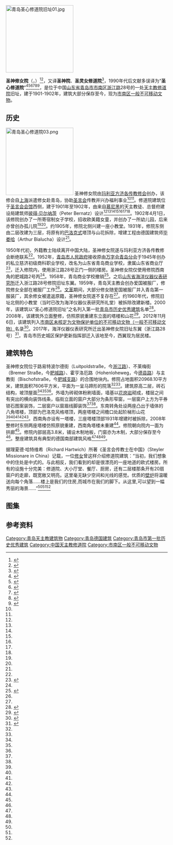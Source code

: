 [[File:青岛圣心修道院旧址01.jpg|210px]]
{{coord|36|04|05|N|120|18|53.5|E|type:landmark|display=title}}

'''圣神修女院'''（{{lang-de|Heilig Geist Kloster}}，{{lang-en|Holy Ghost Convent}}）<ref Name=shi>{{cite book|author=|chapter-url=http://qdsq.qingdao.gov.cn/n15752132/n20546827/n26338221/n26346845/190717153450489312.html|chapter=第二篇 宗教，第四章 天主教|title=《青岛市志·民族宗教志》|editor=青岛市史志办公室|year=1998|publisher=新华出版社|location=北京|isbn=7-5011-3723-4|access-date=2020-03-09|archive-date=2021-07-15|archive-url=https://web.archive.org/web/20210715125623/http://qdsq.qingdao.gov.cn/n15752132/n20546827/n26338221/n26346845/190717153450489312.html|dead-url=no}}</ref><ref>{{cite web|url=https://www.tsingtau.org/wp-content/uploads/2016/12/Tsingtao-Hong-List-1941a.pdf|title=Tsingtao-Hong-List-1941|date=1941|author=|website=|publisher=|access-date=2020-03-09|archive-date=2021-12-28|archive-url=https://web.archive.org/web/20211228112938/https://www.tsingtau.org/wp-content/uploads/2016/12/Tsingtao-Hong-List-1941a.pdf|dead-url=no}}</ref>，又译'''圣神院'''、'''圣灵女修道院'''<ref Name=lao>{{Cite book|title=《青岛老楼故事》|author=鲁海|publisher=青岛出版社|year=2016|isbn=978-7-5552-1806-7|location=青岛}}</ref>，1990年代后文献多误译为“'''圣心修道院'''”<ref Name=zho>{{cite book|author1=李明 著|author2=张岩 摄影|title=《中山路：一条街道和一座城市的历史：青岛早期城市化风景的非典型叙述》|chapter=|year=2009|publisher=中国海洋大学出版社|location=青岛|isbn=978-7-81125-210-1}}</ref><ref Name=hua>{{Cite book|title=《画说青岛老建筑》|author1=窦世强 绘|author2=李明 著|publisher=青岛出版社|year=2010|isbn=978-7-5436-3134-2|location=青岛}}</ref><ref Name=dao>{{cite book|author=袁宾久|title=《青岛老建筑之旅》|year=2019|publisher=中国海洋大学出版社|location=青岛|isbn=978-7-5670-2126-6}}</ref><ref Name=de>{{cite book|author=托尔斯滕·华纳|title=《德国建筑艺术在中国：建筑文化移植》|year=1994|publisher=Ernst & Sohn|location=柏林|isbn=3433024294}}</ref><ref Name=you>{{cite book|author=青岛市史志办公室、青岛建筑委员会|title=《青岛优秀建筑志》|year=2006|publisher=[[青岛出版社|青岛出版社]]|location=青岛|isbn=9787543625044}}</ref><ref Name=li>{{Cite book|title=《青岛历史建筑（1891-1949）》|author=徐飞鹏|publisher=青岛出版社|year=2006|isbn=7-5436-3519-4|location=青岛}}</ref>，是位于中国[[山东省|山东省]][[青岛市|青岛市]][[市南区|市南区]][[浙江路_(青岛)|浙江路]]28号的一处[[天主教|天主教]][[修道院|修道院]]旧址，建于1901-1902年，建筑大部分保存至今，现为[[市南区一般不可移动文物|市南区一般不可移动文物]]。

==历史==
[[File:青岛圣心修道院03.png|210px]]
圣神修女院由[[玛利亚方济各传教修会|玛利亚方济各传教修会]]创办，该修会自[[上海|上海]]派遣修女赴青岛，协助[[圣言会|圣言会]]传教并兴办福利事业<ref Name=shi/><ref Name=zho/>。修道院建筑位于[[圣言会会馆|圣言会会馆]]西侧，建于1901年至1902年，由来自[[慕尼黑|慕尼黑]]的天主教徒、总督府建设局建筑师[[彼得·贝尔纳茨|彼得·贝尔纳茨]]（Peter Bernatz）设计<ref Name=lao/><ref Name=zho/><ref Name=hua/><ref Name=dao/><ref Name=de/><ref Name=you/><ref Name=li/>。1902年4月1日，该修院创办了一所寄宿制女子学校，招收欧美籍女童，并创办了一所幼儿园，后来亦曾创办孤儿院<ref Name=zho/><ref Name=de/>。约1905年，修院北侧兴建一座小教堂。1931年，修院东侧由二层改建为三层，将原有的[[巴洛克建筑|巴洛克式]]塔顶与山花拆除，增建工程由德国建筑师[[毕娄哈|毕娄哈]]（Arthur Bialucha）设计<ref Name=dao/>。

1950年代初，外籍教士陆续离开中国大陆，圣神修女院遂与玛利亚方济各传教修会断绝联系<ref Name=shi/>。1952年，[[青岛市人民政府|青岛市人民政府]]接收原由[[世界红卍字会青岛分会|万字会青岛分会]]于1945年创办的私立慈济初级商科职业学校，改名为山东省青岛商业学校，隶属山东省商业厅<ref>{{cite book|author=|chapter-url=http://qdsq.qingdao.gov.cn/n15752132/n20546827/n20580272/n20581620/190917161730630755.html|chapter=第五篇　中等专业技术教育，第三章 中等专业技术教育|title=《青岛市志·教育志》|editor=青岛市史志办公室|year=1994|publisher=新华出版社|location=北京|isbn=7-5011-2608-9}}</ref>，迁入修院内，使用浙江路28号正门一侧的楼房。圣神修女院仅使用修院西南角的肥城路2号丙<ref Name=shi/>。1958年，青岛商业学校撤销<ref>{{cite book|chapter=第一章 学校的历史沿革（1936～1973）|title=《山东商业职业技术学院校志》|editor=山东商业职业技术学院校志编委会|year=2006|publisher=|location=北京}}</ref>。之后[[山东省海洋仪器仪表研究所|山东省海洋仪器仪表研究所]]迁入浙江路28号修院旧址东翼。1959年，青岛天主教会创办爱国被服厂，修院修女全部在被服厂工作<ref Name=shi/>。[[文革|文革]]期间，大部分修女随爱国被服厂并入青岛第一服装厂，其余修女被遣返原籍，圣神修女院遂不复存在<ref Name=shi/>。约1960年代，修院旧址北侧的小教堂（当时已改为海洋仪器仪表研究所礼堂）被拆除改建新楼。2000年，该建筑以“圣心修道院旧址”之名列入第一批[[青岛市历史优秀建筑|青岛市历史优秀建筑]]名单<ref>{{cite web|url=http://www.qingdao.gov.cn/n172/n3776152/n3776203/n3779237/n3779247/100020071027616743.html|title=关于公布青岛市第二批历史优秀建筑的通知|date=2006-05-20|author=青岛市规划局 青岛市文化局|publisher=青岛政务网|access-date=2018-04-04|archive-url=https://web.archive.org/web/20180707172326/http://www.qingdao.gov.cn/n172/n3776152/n3776203/n3779237/n3779247/100020071027616743.html|archive-date=2018-07-07|dead-url=yes}}</ref>。2008年，该建筑外立面整修，仿照原貌重建东立面的塔楼和山花<ref>{{cite web|url=http://m.bandao.cn/touch/news/detail/640139|title=天主教堂周边改造 预计7月中旬全部工程将完工|date=2008-06-17|author=陆金星|website=半岛网|publisher=}}</ref>。2012年11月6日，该建筑列入[[市南区一般不可移动文物|市南区未核定为文物保护单位的不可移动文物（一般不可移动文物）]]名录<ref>{{cite web|url=http://www.qdsn.gov.cn/n16/n1175/n9964611/n9964815/n9964817/n9965830/190703094438230704.html|title=市南区未核定为文物保护单位的不可移动文物（一般不可移动文物）名录|date=2019-07-03|author=市南区文化和旅游局|website=青岛市市南区政务网|publisher=|accessdate=2020-03-09|archive-date=2020-07-02|archive-url=https://web.archive.org/web/20200702152435/http://www.qdsn.gov.cn/n16/n1175/n9964611/n9964815/n9964817/n9965830/190703094438230704.html|dead-url=no}}</ref>。2017年，海洋仪器仪表研究所迁出圣神修女院旧址东翼（浙江路28号）<ref>{{cite web|url=http://www.sdioi.com/news/tzgg/s/824.html|title=公告|date=2017-12-15|author=山东省科学院海洋仪器仪表研究所|website=|access-date=2021-06-14|archive-date=2021-06-14|archive-url=https://web.archive.org/web/20210614015059/http://www.sdioi.com/news/tzgg/s/824.html|dead-url=no}}</ref>，青岛市历史城区保护更新指挥部迁入该地至今，西翼现为居民楼。

==建筑特色==
圣神修女院位于路易特波尔德街（Luitpoldstraße，今[[浙江路_(青岛)|浙江路]]）、不莱梅街（Bremer Straße，今[[肥城路|肥城路]]）、霍亨洛厄路（Hohenloheweg，今[[德县路|德县路]]）与主教街（Bischofstraße，今[[肥城支路|肥城支路]]）的合围地块内。修院占地面积20968.10平方米，建筑面积7606平方米，平面为一呈马蹄形的院落<ref Name=you/><ref Name=li/>。建筑原高二层，砖石结构，坡顶屋面<ref Name=dao/><ref Name=you/><ref Name=li/>。外墙为砖砌体粉刷墙面，墙基以[[花岗岩|花岗岩]]砌成，楼层之间有突出的横向装饰线条，临街立面的窗户大部分为条形窄窗，一层窗户上方为平券锁石图案装饰，二层窗户以窗眉线脚装饰<ref Name=dao/><ref Name=li/>。东南转角处设两座凸出于墙体的八角塔楼，顶部为巴洛克风格塔顶，两座塔楼之间檐口处起阶梯形山花<ref Name=hua/><ref Name=dao/><ref Name=de/><ref Name=you/><ref Name=li/>。西南角亦设有一塔楼，三座塔楼顶部1931年增建时被拆除，2008年整修时东侧两座塔楼仿照原貌重建，西南角塔楼未重建<ref Name=dao/>。修院朝向院内一面为拱廊<ref Name=you/>。修院内部层高3.8米，铺设木制地板，门窗亦为木制，大部分保存至今<ref Name=you/>。整座建筑具有典型的德国南部建筑风格<ref Name=hua/><ref Name=dao/><ref Name=de/>。

据理夏德·哈特维希（Richard Hartwich）所著《圣言会传教士在中国》（Steyler Missionare in China）记载，一位[[修女|修女]]曾这样介绍修道院建筑：“当初，我们想象中的住处是中式的。与此相反，我们看到的却是很漂亮的一座地道的欧式楼房。所有的设施十分完美：修道院、大小厅堂、餐厅、厨房，还有二层楼那条开有20扇窗户的走廊，既宽敞又明亮。这里毫无缺少空间和光线的感觉。优质的[[壁炉|壁炉]]将温暖送向每个角落……楼上是我们的住房,而城市在我们的脚下。从这里,可以望到一幅秀丽的海景……”<ref Name=lao/><ref Name=zho/><ref Name=de/>

==图集==
{{Gallery
|width=225
|height=150
|File:青岛圣言会会馆与圣心修道院.png|<small>圣神修女院全景及前方的[[圣言会会馆|圣言会会馆]]，1904年</small>
|File:青岛圣心修道院老照片.jpg|<small>圣神修女院正立面，约1910年代</small>
|File:青岛圣心修道院及附属教堂.jpg|<small>修院小教堂，1913年</small>
|File:Bundesarchiv Bild 134-B2367, Tsingtau, Kath. Mission (Mädchenpensionat).jpg|<small>修院院内</small>
|File:青岛圣弥额尔主教座堂与圣神修女院.jpg|<small>修院1931年至2008年的外立面状态，摄于1946年</small>
|File:青岛圣心修道院旧址.jpg|<small>圣神修女院旧址，2015年</small>
|File:青岛圣心修道院旧址西门02.jpg|<small>西门</small>
|File:青岛圣心修道院旧址东门.jpg|<small>东门</small>
}}

{{commons category|Former Holy Ghost Convent, Qingdao}}

==参考资料==
{{reflist}}

{{青岛市德国建筑}}
[[Category:青岛天主教建筑物|Category:青岛天主教建筑物]]
[[Category:青岛德国建筑|Category:青岛德国建筑]]
[[Category:青岛市第一批历史优秀建筑|Category:青岛市第一批历史优秀建筑]]
[[Category:中国天主教修道院|Category:中国天主教修道院]]
[[Category:市南区一般不可移动文物|Category:市南区一般不可移动文物]]